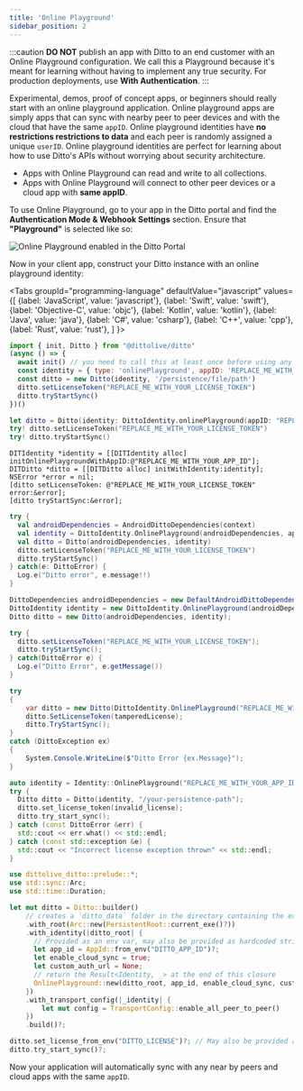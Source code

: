 ```yaml
---
title: 'Online Playground'
sidebar_position: 2
---
```




:::caution
__DO NOT__ publish an app with Ditto to an end customer with an Online Playground configuration. We call this a Playground because it's meant for learning without having to implement any true security. For production deployments, use __With Authentication__.
:::

Experimental, demos, proof of concept apps, or beginners should really start with an online playground application. Online playground apps are simply apps that can sync with nearby peer to peer devices and with the cloud that have the same `appID`. Online playground identities have __no restrictions restrictions to data__ and each peer is randomly assigned a unique `userID`. Online playground identities are perfect for learning about how to use Ditto's APIs without worrying about security architecture.

* Apps with Online Playground can read and write to all collections.
* Apps with Online Playground will connect to other peer devices or a cloud app with __same appID__.

To use Online Playground, go to your app in the Ditto portal and find the __Authentication Mode & Webhook Settings__ section. Ensure that __"Playground"__ is selected like so:

![Online Playground enabled in the Ditto Portal](./portal-playground-setting.png)

Now in your client app, construct your Ditto instance with an online playground identity:

<Tabs
  groupId="programming-language"
  defaultValue="javascript"
  values={[
    {label: 'JavaScript', value: 'javascript'},
    {label: 'Swift', value: 'swift'},
    {label: 'Objective-C', value: 'objc'},
    {label: 'Kotlin', value: 'kotlin'},
    {label: 'Java', value: 'java'},
    {label: 'C#', value: 'csharp'},
    {label: 'C++', value: 'cpp'},
    {label: 'Rust', value: 'rust'},
  ]
}>
<TabItem value="javascript">

```js
import { init, Ditto } from "@dittolive/ditto"
(async () => {
  await init() // you need to call this at least once before using any of the Ditto API
  const identity = { type: 'onlinePlayground', appID: 'REPLACE_ME_WITH_YOUR_APP_ID' }
  const ditto = new Ditto(identity, '/persistence/file/path')
  ditto.setLicenseToken("REPLACE_ME_WITH_YOUR_LICENSE_TOKEN")
  ditto.tryStartSync()
})()
```

</TabItem>
<TabItem value="swift">

```swift
let ditto = Ditto(identity: DittoIdentity.onlinePlayground(appID: "REPLACE_ME_WITH_YOUR_APP_ID"))
try! ditto.setLicenseToken("REPLACE_ME_WITH_YOUR_LICENSE_TOKEN")
try! ditto.tryStartSync()
```

</TabItem>
<TabItem value="objc">

```objc
DITIdentity *identity = [[DITIdentity alloc] initOnlinePlaygroundWithAppID:@"REPLACE_ME_WITH_YOUR_APP_ID"];
DITDitto *ditto = [[DITDitto alloc] initWithIdentity:identity];
NSError *error = nil;
[ditto setLicenseToken: @"REPLACE_ME_WITH_YOUR_LICENSE_TOKEN" error:&error];
[ditto tryStartSync:&error];
```

</TabItem>
<TabItem value="kotlin">

```kotlin
try {
  val androidDependencies = AndroidDittoDependencies(context)
  val identity = DittoIdentity.OnlinePlayground(androidDependencies, appID = "REPLACE_ME_WITH_YOUR_APP_ID")
  val ditto = Ditto(androidDependencies, identity)
  ditto.setLicenseToken("REPLACE_ME_WITH_YOUR_LICENSE_TOKEN")
  ditto.tryStartSync()
} catch(e: DittoError) {
  Log.e("Ditto error", e.message!!)
}
```

</TabItem>
<TabItem value="java">

```java
DittoDependencies androidDependencies = new DefaultAndroidDittoDependencies(this.context);
DittoIdentity identity = new DittoIdentity.OnlinePlayground(androidDependencies, "REPLACE_ME_WITH_YOUR_APP_ID");
Ditto ditto = new Ditto(androidDependencies, identity);

try {
  ditto.setLicenseToken("REPLACE_ME_WITH_YOUR_LICENSE_TOKEN");
  ditto.tryStartSync();
} catch(DittoError e) {
  Log.e("Ditto Error", e.getMessage())
}
```

</TabItem>
<TabItem value="csharp">

```csharp
try
{
    var ditto = new Ditto(DittoIdentity.OnlinePlayground("REPLACE_ME_WITH_YOUR_APP_ID"));
    ditto.SetLicenseToken(tamperedLicense);
    ditto.TryStartSync();
}
catch (DittoException ex)
{
    System.Console.WriteLine($"Ditto Error {ex.Message}");
}
```

</TabItem>
<TabItem value="cpp">

```cpp
auto identity = Identity::OnlinePlayground("REPLACE_ME_WITH_YOUR_APP_ID");
try {
  Ditto ditto = Ditto(identity, "/your-persistence-path");
  ditto.set_license_token(invalid_license);
  ditto.try_start_sync();
} catch (const DittoError &err) {
  std::cout << err.what() << std::endl;
} catch (const std::exception &e) {
  std::cout << "Incorrect license exception thrown" << std::endl;
}
```

</TabItem>

<TabItem value="rust">

```rust
use dittolive_ditto::prelude::*;
use std::sync::Arc;
use std::time::Duration;

let mut ditto = Ditto::builder()
    // creates a `ditto_data` folder in the directory containing the executing process
    .with_root(Arc::new(PersistentRoot::current_exe()?))
    .with_identity(|ditto_root| {
      // Provided as an env var, may also be provided as hardcoded string
      let app_id = AppId::from_env("DITTO_APP_ID")?;
      let enable_cloud_sync = true;
      let custom_auth_url = None;
      // return the Result<Identity, _> at the end of this closure
      OnlinePlayground::new(ditto_root, app_id, enable_cloud_sync, custom_auth_url)
    })
    .with_transport_config(|_identity| {
        let mut config = TransportConfig::enable_all_peer_to_peer()
    })
    .build()?;

ditto.set_license_from_env("DITTO_LICENSE")?; // May also be provided as a string
ditto.try_start_sync()?;
```

</TabItem>
</Tabs>

Now your application will automatically sync with any near by peers and cloud apps with the same `appID`.
